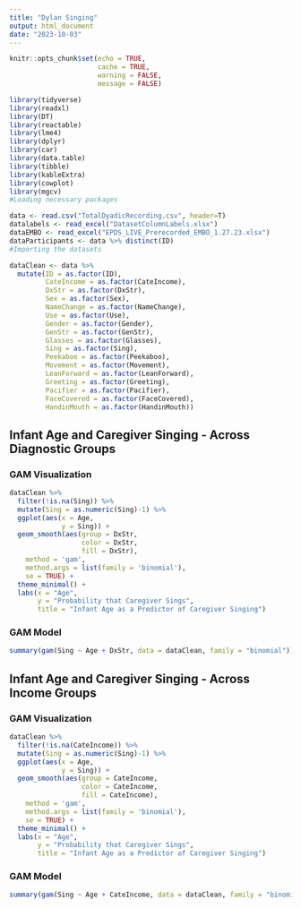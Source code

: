 ```yaml
---
title: "Dylan Singing"
output: html_document
date: "2023-10-03"
---
```


```r
knitr::opts_chunk$set(echo = TRUE,
                      cache = TRUE,
                      warning = FALSE,
                      message = FALSE)

library(tidyverse)
library(readxl)
library(DT)
library(reactable)
library(lme4)
library(dplyr)
library(car)
library(data.table)
library(tibble)
library(kableExtra)
library(cowplot)
library(mgcv)
#Loading necessary packages

data <- read.csv("TotalDyadicRecording.csv", header=T)
datalabels <- read_excel("DatasetColumnLabels.xlsx")
dataEMBO <- read_excel("EPDS_LIVE_Prerecorded_EMBO_1.27.23.xlsx")
dataParticipants <- data %>% distinct(ID)
#Importing the datasets
```

```r
dataClean <- data %>% 
  mutate(ID = as.factor(ID),
         CateIncome = as.factor(CateIncome),
         DxStr = as.factor(DxStr),
         Sex = as.factor(Sex),
         NameChange = as.factor(NameChange),
         Use = as.factor(Use),
         Gender = as.factor(Gender),
         GenStr = as.factor(GenStr),
         Glasses = as.factor(Glasses),
         Sing = as.factor(Sing),
         Peekaboo = as.factor(Peekaboo),
         Movement = as.factor(Movement),
         LeanForward = as.factor(LeanForward),
         Greeting = as.factor(Greeting),
         Pacifier = as.factor(Pacifier),
         FaceCovered = as.factor(FaceCovered),
         HandinMouth = as.factor(HandinMouth))
```

## Infant Age and Caregiver Singing - Across Diagnostic Groups {.tabset}

### GAM Visualization
```r
dataClean %>% 
  filter(!is.na(Sing)) %>% 
  mutate(Sing = as.numeric(Sing)-1) %>% 
  ggplot(aes(x = Age,
             y = Sing)) +
  geom_smooth(aes(group = DxStr,
                  color = DxStr,
                  fill = DxStr),
    method = 'gam', 
    method.args = list(family = 'binomial'),
    se = TRUE) +
  theme_minimal() +
  labs(x = "Age",
       y = "Probability that Caregiver Sings",
       title = "Infant Age as a Predictor of Caregiver Singing") 
```

### GAM Model

```r
summary(gam(Sing ~ Age + DxStr, data = dataClean, family = "binomial"))
```

## Infant Age and Caregiver Singing - Across Income Groups {.tabset}

### GAM Visualization
```r
dataClean %>% 
  filter(!is.na(CateIncome)) %>% 
  mutate(Sing = as.numeric(Sing)-1) %>% 
  ggplot(aes(x = Age,
             y = Sing)) +
  geom_smooth(aes(group = CateIncome,
                  color = CateIncome,
                  fill = CateIncome),
    method = 'gam', 
    method.args = list(family = 'binomial'),
    se = TRUE) +
  theme_minimal() +
  labs(x = "Age",
       y = "Probability that Caregiver Sings",
       title = "Infant Age as a Predictor of Caregiver Singing") 
```

### GAM Model

```r
summary(gam(Sing ~ Age + CateIncome, data = dataClean, family = "binomial"))
```


